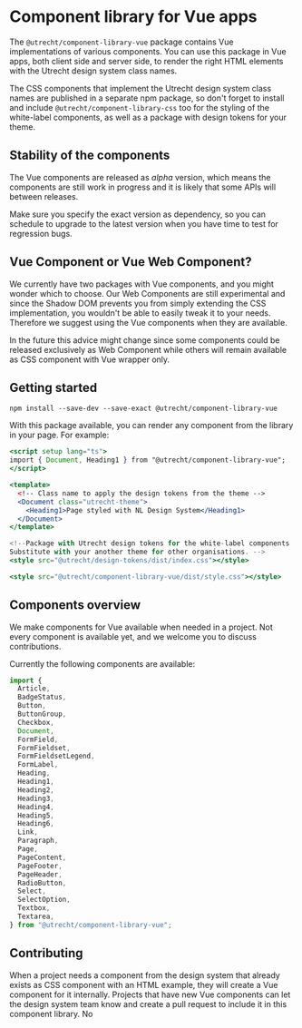 
<Meta title="Vue/ Component Introduction" />

<!-- @license CC0-1.0 -->

# Component library for Vue apps

The `@utrecht/component-library-vue` package contains Vue implementations of various components. You can use this package in Vue apps, both client side and server side, to render the right HTML elements with the Utrecht design system class names.

The CSS components that implement the Utrecht design system class names are published in a separate npm package, so don't forget to install and include `@utrecht/component-library-css` too for the styling of the white-label components, as well as a package with design tokens for your theme.

## Stability of the components

The Vue components are released as _alpha_ version, which means the components are still work in progress and it is likely that some APIs will between releases.

Make sure you specify the exact version as dependency, so you can schedule to upgrade to the latest version when you have time to test for regression bugs.

## Vue Component or Vue Web Component?

We currently have two packages with Vue components, and you might wonder which to choose. Our Web Components are still experimental and since the Shadow DOM prevents you from simply extending the CSS implementation, you wouldn't be able to easily tweak it to your needs. Therefore we suggest using the Vue components when they are available.

In the future this advice might change since some components could be released exclusively as Web Component while others will remain available as CSS component with Vue wrapper only.

## Getting started

```shell
npm install --save-dev --save-exact @utrecht/component-library-vue
```

With this package available, you can render any component from the library in your page. For example:

```jsx
<script setup lang="ts">
import { Document, Heading1 } from "@utrecht/component-library-vue";
</script>

<template>
  <!-- Class name to apply the design tokens from the theme -->
  <Document class="utrecht-theme">
    <Heading1>Page styled with NL Design System</Heading1>
  </Document>
</template>

<!--Package with Utrecht design tokens for the white-label components
Substitute with your another theme for other organisations. -->
<style src="@utrecht/design-tokens/dist/index.css"></style>

<style src="@utrecht/component-library-vue/dist/style.css"></style>
```

## Components overview

We make components for Vue available when needed in a project. Not every component is available yet, and we welcome you to discuss contributions.

Currently the following components are available:

```js
import {
  Article,
  BadgeStatus,
  Button,
  ButtonGroup,
  Checkbox,
  Document,
  FormField,
  FormFieldset,
  FormFieldsetLegend,
  FormLabel,
  Heading,
  Heading1,
  Heading2,
  Heading3,
  Heading4,
  Heading5,
  Heading6,
  Link,
  Paragraph,
  Page,
  PageContent,
  PageFooter,
  PageHeader,
  RadioButton,
  Select,
  SelectOption,
  Textbox,
  Textarea,
} from "@utrecht/component-library-vue";
```

## Contributing

When a project needs a component from the design system that already exists as CSS component with an HTML example, they will create a Vue component for it internally. Projects that have new Vue components can let the design system team know and create a pull request to include it in this component library. No
